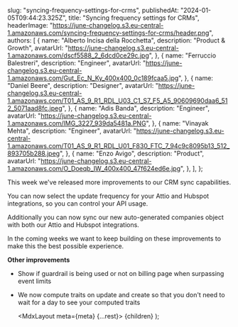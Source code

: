
  slug: "syncing-frequency-settings-for-crms",
  publishedAt: "2024-01-05T09:44:23.325Z",
  title: "Syncing frequency settings for CRMs",
  headerImage:
    "https://june-changelog.s3.eu-central-1.amazonaws.com/syncing-frequency-settings-for-crms/header.png",
  authors: [
    {
      name: "Alberto Incisa della Rocchetta",
      description: "Product & Growth",
      avatarUrl: "https://june-changelog.s3.eu-central-1.amazonaws.com/dscf5588_2_6dcd0ce29c.jpg",
    },
    {
      name: "Ferruccio Balestreri",
      description: "Engineer",
      avatarUrl:
        "https://june-changelog.s3.eu-central-1.amazonaws.com/Gut_Ec_N_Ky_400x400_0c189fcaa5.jpg",
    },
    {
      name: "Daniel Beere",
      description: "Designer",
      avatarUrl:
        "https://june-changelog.s3.eu-central-1.amazonaws.com/T01_AS_9_R1_RDL_U03_C1_S7_F5_A5_90609690daa6_512_5071aad8fc.jpeg",
    },
    {
      name: "Adis Banda",
      description: "Engineer",
      avatarUrl: "https://june-changelog.s3.eu-central-1.amazonaws.com/IMG_3227_939da5481a.PNG",
    },
    {
      name: "Vinayak Mehta",
      description: "Engineer",
      avatarUrl:
        "https://june-changelog.s3.eu-central-1.amazonaws.com/T01_AS_9_R1_RDL_U01_F830_FTC_7_94c9c8095b13_512_893705b288.jpeg",
    },
    {
      name: "Enzo Avigo",
      description: "Product",
      avatarUrl:
        "https://june-changelog.s3.eu-central-1.amazonaws.com/O_Doeqb_IW_400x400_47f624ed6e.jpg",
    },
  ],
};

This week we've released more improvements to our CRM sync capabilities.

You can now select the update frequency for your Attio and Hubspot integrations, so you can control your API usage.

Additionally you can now sync our new auto-generated companies object with both our Attio and Hubspot integrations.

In the coming weeks we want to keep building on these improvements to make this the best possible experience.

**Other improvements**

- Show if guardrail is being used or not on billing page when surpassing event limits
- We now compute traits on update and create so that you don't need to wait for a day to see your computed traits

  <MdxLayout meta={meta} {...rest}>
    {children}
  </MdxLayout>
);
